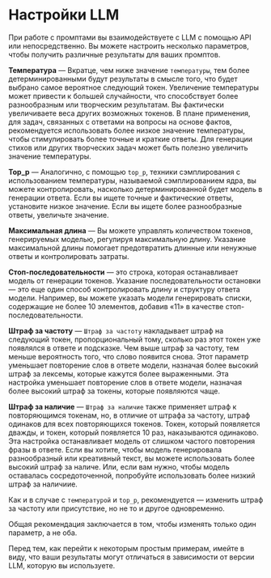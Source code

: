 # Настройки LLM

При работе с промптами вы взаимодействуете с LLM с помощью API или непосредственно. Вы можете настроить несколько параметров, чтобы получить различные результаты для ваших промптов.

**Температура** — Вкратце, чем ниже значение `температуры`, тем более детерминированными будут результаты в смысле того, что будет выбрано самое вероятное следующий токен. Увеличение температуры может привести к большей случайности, что способствует более разнообразным или творческим результатам. Вы фактически увеличиваете веса других возможных токенов. В плане применения, для задач, связанных с ответами на вопросы на основе фактов, рекомендуется использовать более низкое значение температуры, чтобы стимулировать более точные и краткие ответы. Для генерации стихов или других творческих задач может быть полезно увеличить значение температуры.

**Top_p** — Аналогично, с помощью `top_p`, техники сэмплирования с использованием температуры, называемой сэмплированием ядра, вы можете контролировать, насколько детерминированной будет модель в генерации ответа. Если вы ищете точные и фактические ответы, установите низкое значение. Если вы ищете более разнообразные ответы, увеличьте значение.

**Максимальная длина** — Вы можете управлять количеством токенов, генерируемых моделью, регулируя максимальную длину. Указание максимальной длины помогает предотвратить длинные или ненужные ответы и контролировать затраты.

**Стоп-последовательности** — это строка, которая останавливает модель от генерации токенов. Указание последовательности остановки — это еще один способ контролировать длину и структуру ответа модели. Например, вы можете указать модели генерировать списки, содержащие не более 10 элементов, добавив «11» в качестве стоп-последовательности.

**Штраф за частоту** — `Штраф за частоту` накладывает штраф на следующий токен, пропорциональный тому, сколько раз этот токен уже появлялся в ответе и подсказке. Чем выше штраф за частоту, тем меньше вероятность того, что слово появится снова. Этот параметр уменьшает повторение слов в ответе модели, назначая более высокий штраф за лексемы, которые кажутся более выраженными. Эта настройка уменьшает повторение слов в ответе модели, назначая более высокий штраф за токены, которые появляются чаще.

**Штраф за наличие** — `Штраф за наличие` также применяет штраф к повторяющимся токенам, но, в отличие от штрафа за частоту, штраф одинаков для всех повторяющихся токенов. Токен, который появляется дважды, и токен, который появляется 10 раз, наказываются одинаково. Эта настройка останавливает модель от слишком частого повторения фразы в ответе. Если вы хотите, чтобы модель генерировала разнообразный или креативный текст, вы можете использовать более высокий штраф за наличе. Или, если вам нужно, чтобы модель оставалась сосредоточенной, попробуйте использовать более низкий штраф за наличиие.

Как и в случае с `температурой` и `top_p`, рекомендуется — изменить штраф за частоту или присутствие, но не то и другое одновременно.

Общая рекомендация заключается в том, чтобы изменять только один параметр, а не оба.

Перед тем, как перейти к некоторым простым примерам, имейте в виду, что ваши результаты могут отличаться в зависимости от версии LLM, которую вы используете.
